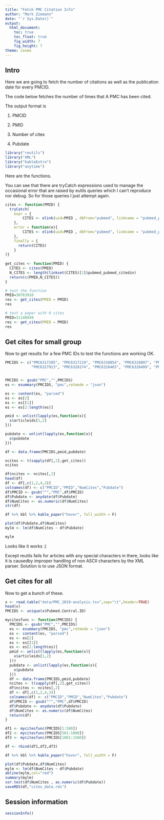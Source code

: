 ```yaml
---
title: "Fetch PMC Citation Info"
author: "Mark Ziemann"
date: "`r Sys.Date()`"
output:
  html_document:
    toc: true
    toc_float: true
    fig_width: 7
    fig_height: 7
theme: cosmo
---
```


## Intro

Here we are going to fetch the number of citations as well as the publication date for every PMCID.

The code below fetches the number of times that A PMC has been cited.

The output format is 

1. PMCID

2. PMID

3. Number of cites

4. Pubdate

```r

library("reutils")
library("XML")
library("kableExtra")
library("anytime")

```

Here are the functions.

You can see that there are tryCatch expressions used to manage the occasional error that are raised by 
eutils queries which I can't reproduce nor debug. 
So for those queries I just attempt again.

```r

cites <- function(PMID) {
  tryCatch(
    expr = {
        CITES <- elink(uid=PMID , dbFrom="pubmed", linkname = "pubmed_pubmed_citedin" )
    },
    error = function(e){ 
        CITES <- elink(uid=PMID , dbFrom="pubmed", linkname = "pubmed_pubmed_citedin" )
    },
    finally = {
      return(CITES)
    }
)}
  
get_cites <- function(PMID) {
  CITES <- cites(PMID)
  N_CITES <- length(linkset(CITES)[1]$pubmed_pubmed_citedin)
  return(c(PMID,N_CITES))
}

# test the function
PMID=30763910
res <- get_cites(PMID = PMID)
res

# test a paper with 0 cites
PMID=31148949
res <- get_cites(PMID = PMID)
res

```

## Get cites for small group

Now to get results for a few PMC IDs to test the functions are working OK.

```r

PMCIDS <- c("PMC6317205", "PMC6317219", "PMC6318854", "PMC6318897", "PMC6322516", "PMC6323737", "PMC6323741", "PMC6325784", "PMC6325795", "PMC6325889", "PMC6326702", "PMC6327033",
            "PMC6327913", "PMC6328174", "PMC6328465", "PMC6328499", "PMC6329100", "PMC6329100", "PMC6329125", "PMC6329125", "PMC6329193", "PMC6329348")


PMCIDS <- gsub("PMC","",PMCIDS)
es <- esummary(PMCIDS, "pmc",retmode = "json")

es <- content(es, "parsed")
es <- es[2]
es <- es[[1]]
es <- es[2:length(es)]

pmid <- unlist(lapply(es,function(x){
  x$articleids[1,2]
}))

pubdate <- unlist(lapply(es,function(x){
  x$pubdate
}))

df <- data.frame(PMCIDS,pmid,pubdate)

ncites <- t(sapply(df[,2],get_cites))
ncites

df$ncites <- ncites[,2]
head(df)
df <- df[,c(1,2,4,3)]
colnames(df) <- c("PMCID","PMID","NumCites","Pubdate")
df$PMCID <- gsub("^","PMC",df$PMCID)
df$Pubdate <- anydate(df$Pubdate)
df$NumCites <- as.numeric(df$NumCites)
str(df)

df %>% kbl %>% kable_paper("hover", full_width = F)

plot(df$Pubdate,df$NumCites)
mylm <- lm(df$NumCites ~ df$Pubdate)

mylm

```

Looks like it works :)

Except reutils fails for articles with any special characters in there, looks like it is causedby improper handling of non
ASCII characters by the XML parser.
Solution is to use JSON format.

## Get cites for all 

Now to get a bunch of these.

```r

x <- read.table("data/PMC_2019-analysis.tsv",sep="\t",header=TRUE)
head(x)
PMCIDS <- unique(x$Pubmed.Central.ID)

mycitesfunc <- function(PMCIDS) {
  PMCIDS <- gsub("PMC","",PMCIDS)
  es <- esummary(PMCIDS, "pmc",retmode = "json")
  es <- content(es, "parsed")
  es <- es[2]
  es <- es[[1]]
  es <- es[2:length(es)]
  pmid <- unlist(lapply(es,function(x){
    x$articleids[1,2]
  }))
  pubdate <- unlist(lapply(es,function(x){
    x$pubdate
  }))
  df <- data.frame(PMCIDS,pmid,pubdate)
  ncites <- t(sapply(df[,2],get_cites))
  df$ncites <- ncites[,2]
  df <- df[,c(1,2,4,3)]
  colnames(df) <- c("PMCID","PMID","NumCites","Pubdate")
  df$PMCID <- gsub("^","PMC",df$PMCID)
  df$Pubdate <- anydate(df$Pubdate)
  df$NumCites <- as.numeric(df$NumCites)
  return(df)
}

df1 <- mycitesfunc(PMCIDS[1:500])
df2 <- mycitesfunc(PMCIDS[501:1000])
df3 <- mycitesfunc(PMCIDS[1001:1500])

df <- rbind(df1,df2,df3)

df %>% kbl %>% kable_paper("hover", full_width = F)

plot(df$Pubdate,df$NumCites)
mylm <- lm(df$NumCites ~ df$Pubdate)
abline(mylm,col="red")
summary(mylm)
cor.test(df$NumCites , as.numeric(df$Pubdate))
saveRDS(df,"cites_data.rds")

```

## Session information

```r

sessionInfo()

```